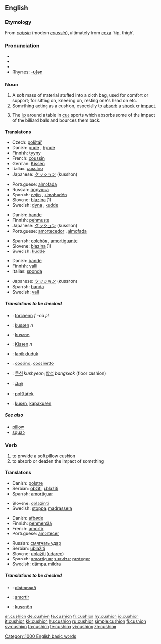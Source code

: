 {{wikipedia}}
==English==

===Etymology===
From {{OF.}} ''[[coissin]]'' (modern ''[[coussin]]''), ultimately from {{L.}} [[coxa]] ‘hip, thigh’.

===Pronunciation===
*{{IPA|/ˈkʊʃən/}}
*{{SAMPA|/"kUS=@n/}}
*{{audio|en-us-cushion.ogg|Audio (US)}}
*Rhymes: [[Rhymes:English:-ʊʃən|-ʊʃən]]

===Noun===
{{en-noun}}

# A soft mass of material stuffed into a cloth bag, used for comfort or support; for sitting on, kneeling on, resting one's head on etc.
# Something acting as a cushion, especially to [[absorb]] a [[shock]] or [[impact]].
# {{context|sports|billiards|snooker|pool}} The [[lip]] around a table in [[cue]] sports which absorbs some of the impact of the billiard balls and bounces them back.

====Translations====
{{trans-top|soft material in cloth bag}}
*Czech: [[polštář]] {{m}}
*Danish: [[pude]] {{c}}, [[hynde]] {{c}}
*Finnish: [[tyyny]]
*French: [[coussin]] {{m}}
*German: [[Kissen]] {{n}}
*Italian: [[cuscino]] {{m}}
*Japanese: [[クッション]] (kusshon)
{{trans-mid}}
*Portuguese: [[almofada]] {{f}}
*Russian: [[подушка]] {{f}}
*Spanish: [[cojín]] {{m}}, [[almohadón]] {{m}}
*Slovene: [[blazina]] {{f}} (1)
*Swedish: [[dyna]] {{c}}, [[kudde]] {{c}}
{{trans-bottom}}

{{trans-top|absorbent or protective item}}
*Danish: [[bande]] {{c}}
*Finnish: [[pehmuste]]
*Japanese: [[クッション]] (kusshon)
*Portuguese: [[amortecedor]] {{m}}, [[almofada]] {{f}}
{{trans-mid}}
*Spanish: [[colchón]] {{m}}, [[amortiguante]] {{m}}
*Slovene: [[blazina]] {{f}} (1)
*Swedish: [[kudde]] {{c}}
{{trans-bottom}}

{{trans-top|in cue sports}}
*Danish: [[bande]] {{c}}
*Finnish: [[valli]]
*Italian: [[sponda]] {{f}}
{{trans-mid}}
*Japanese: [[クッション]] (kusshon)
*Spanish: [[banda]] {{f}}
*Swedish: [[vall]] {{c}}
{{trans-bottom}}

=====Translations to be checked=====
{{checktrans}}

{{top}}
*{{ttbc|Breton}}: [[torchenn]] ''f'' -où ''pl''
*{{ttbc|Dutch}}: [[kussen]] ''n''
*{{ttbc|Esperanto}}: [[kuseno]]
*{{ttbc|German}}: [[Kissen]] ''n''
*{{ttbc|Indonesian}}: [[lapik duduk]]
{{mid}}
*{{ttbc|Interlingua}}: [[cossino]], [[cossinetto]]
*{{ttbc|Korean}}: [[쿠션]] ''kushyeon''; [[방석]] ''bangseok'' (floor cushion)
*{{ttbc|Telugu}}: [[మెత్త]]
*{{ttbc|Czech}}: [[polštářek]]
*{{ttbc|Volapük}}: [[kusen]], [[kapakusen]]
{{bottom}}

=====See also=====
*[[pillow]]
*[[squab]]

===Verb===
{{en-verb}}

# to provide a soft pillow cushion
# to absorb or deaden the impact of something

====Translations====
{{trans-top|provide cushion}}
*Danish: [[polstre]]
*Serbian: [[obžiti]], [[ublažiti]]
*Spanish: [[amortiguar]]
{{trans-mid}}
*Slovene: [[oblaziniti]]
*Swedish: [[stoppa]], [[madrassera]]
{{trans-bottom}}

{{trans-top|absorb impact}}
*Danish: [[afbøde]]
*Finnish: [[pehmentää]]
*French: [[amortir]]
*Portuguese: [[amortecer]]
{{trans-mid}}
*Russian: [[смягчать удар]]
*Serbian: [[ublažiti]]
*Slovene: [[ublažiti]] ([[udarec]])
*Spanish: [[amortiguar]] [[suavizar]] [[proteger]]
*Swedish: [[dämpa]], [[mildra]]
{{trans-bottom}}

=====Translations to be checked=====
{{checktrans}}
*{{ttbc|Breton}}: [[distronsañ]]
*{{ttbc|Interlingua}}: [[amortir]]
*{{ttbc|Volapük}}: [[kusenön]]

[[Category:1000 English basic words]]

[[ar:cushion]]
[[de:cushion]]
[[fa:cushion]]
[[fr:cushion]]
[[hy:cushion]]
[[io:cushion]]
[[it:cushion]]
[[kk:cushion]]
[[hu:cushion]]
[[ru:cushion]]
[[simple:cushion]]
[[fi:cushion]]
[[sv:cushion]]
[[ta:cushion]]
[[te:cushion]]
[[vi:cushion]]
[[zh:cushion]]